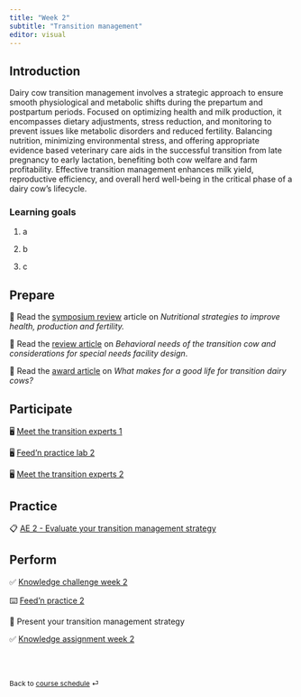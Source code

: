 ```yaml
---
title: "Week 2"
subtitle: "Transition management"
editor: visual
---
```


## Introduction 

Dairy cow transition management involves a strategic approach to ensure smooth physiological and metabolic shifts during the prepartum and postpartum periods. Focused on optimizing health and milk production, it encompasses dietary adjustments, stress reduction, and monitoring to prevent issues like metabolic disorders and reduced fertility. Balancing nutrition, minimizing environmental stress, and offering appropriate evidence based veterinary care aids in the successful transition from late pregnancy to early lactation, benefiting both cow welfare and farm profitability. Effective transition management enhances milk yield, reproductive efficiency, and overall herd well-being in the critical phase of a dairy cow's lifecycle.

### Learning goals

1.  a

2.  b

3.  c

## Prepare

📖 Read the [symposium review](https://doi.org/10.3168/jds.2019-17271) article on *Nutritional strategies to improve health, production and fertility.*

📖 Read the [review article](https://doi.org/10.1016/j.cvfa.2004.06.011) on *Behavioral needs of the transition cow and considerations for special needs facility design*.

📖 Read the [award article](https://doi.org/10.3168/jds.2022-23194) on *What makes for a good life for transition dairy cows?*

## Participate

🖥️ [Meet the transition experts 1](/slides/lec-1.html)

🖥️ [Feed'n practice lab 2](/_slides/lab-0.html)

🖥️ [Meet the transition experts 2](/slides/lec-1.html)

## Practice

📋 [AE 2 - Evaluate your transition management strategy](/ae/ae-0-movies.html)

## Perform

✅ [Knowledge challenge week 2](https://forms.office.com/e/xw8hTUTctq)

⌨️ [Feed'n practice 2](/labs/lab-2.html)

📂 Present your transition management strategy

✅ [Knowledge assignment week 2](https://forms.office.com/e/xw8hTUTctq)

<br><br>

::: {style="font-size: 0.875em;"}
Back to [course schedule](/ "Course schedule") ⏎
:::
